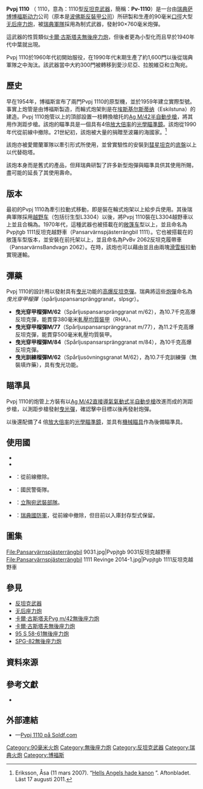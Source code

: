 {{noteTA
|G1=軍事
|G2=長度單位
|T=zh-cn:博福斯Pvpj 1110无后坐力炮;zh-hk:博福斯Pvpj 1110無後座力炮;zh-tw:博福斯Pvpj 1110無後座力砲;
|1=zh-cn:博福斯Pvpj 1110无后坐力炮;zh-hk:博福斯Pvpj 1110無後座力炮;zh-tw:博福斯Pvpj 1110無後座力砲;
|2=zh:坦克;zh-hans:坦克;zh-hant:坦克;zh-cn:坦克;zh-tw:戰車;zh-hk:坦克;
|3=zh:高爆反坦克彈;zh-hant:反戰車高爆彈;zh-hans:高爆破甲弹;
|4=zh-cn:敞篷车;zh-tw:敞篷車;zh-hk:開篷車;
|5=zh:氣動式;zh-hans:气动式;zh-hant:氣動式;zh-cn:气动式;zh-tw:瓦斯操作;zh-hk:氣動式;zh-mo:氣動式;
|6=zh-hant:後座力;zh-hans:后座力;zh-cn:后坐力; <!--避免錯誤轉換-->
}}
{{Infobox Weapon
|name= Pvpj 1110<br />{{Lang|sv|Pansarvärnspjäs 1110}}
|image= File:LT PV1110.jpg
|image_size= 300px
|caption= 在立陶宛國防義勇軍部隊服役的Pvpj 1110，攝於2010年
|origin= {{flagcountry|Sweden}}
|type= 大型[[无后座力炮|无后座力炮]]
<!-- Type selection -->
|is_ranged= yes
|is_bladed= 
|is_explosive= 
|is_artillery= yes
|is_vehicle= 
|is_missile= 
|is_UK= 
<!-- Service history -->
|service= 
|used_by= 參見[[#使用國|使用國]]
|wars= [[冷战|冷战]]
<!-- Production history -->
|designer= [[波佛斯公司|波佛斯反裝甲公司]]
|design_date= 1959年
|manufacturer= <div class="NavFrame collapsed" style="color: black; background-color: #FFFFFF; margin: 0 auto; padding: 0 10px; text-align: left;"><div class="NavHead" style="background-color: #FFFFFF; margin: 0 auto; padding: 0 10px; font-weight:normal;"></div><div class="NavContent" style="background-color: #FFFFFF; margin: 0 auto; padding: 0 10px;">
* 炮管：[[波佛斯公司|波佛斯反裝甲公司]]
* 輪式炮架：{{Link-sv|卡爾·古斯塔夫城市步槍兵工廠|Carl Gustafs stads gevärsfaktori}}
</div>
</div>
|unit_cost= 
|production_date= 1960年—現在
|number= >1,600門
|variants= 參見[[#型號|型號]]
<!-- General specifications -->
|spec_label= 
|weight= <div class="NavFrame collapsed" style="color: black; background-color: #FFFFFF; margin: 0 auto; padding: 0 10px; text-align: left;"><div class="NavHead" style="background-color: #FFFFFF; margin: 0 auto; padding: 0 10px; font-weight:normal;"></div><div class="NavContent" style="background-color: #FFFFFF; margin: 0 auto; padding: 0 10px;">
* 炮管：120[[千克|千克]]（264.55[[磅|磅]]）
* 裝上輪式炮架：260公斤（573.2磅）
</div>
</div>
|length= 4,100[[毫米|毫米]]（161.42[[英寸|英寸]]）
|part_length= 3,690毫米（145.28英吋）
|width= 
|height= 470—870毫米（18.5—34.25英吋）<br />取決於射擊位置
|diameter= 
|crew= 3人
<!-- Ranged weapon specifications -->
|cartridge= 90×760毫米[[高爆反坦克彈|高爆反坦克彈]]
|caliber= 90毫米（3.54英吋）
|barrels= 1根
|action= 
|mode= {{Link-en|單發|Single-shot}}
|rate= 6—8發／分鐘
|velocity= 650—700[[米每秒|米／秒]]（2,132.55—2,296.59[[英尺每秒|英尺／秒]]）<br />取決於使用[[彈藥|彈藥]]
|range= 900[[米_(单位)|公尺]]（984.25[[码|码]]，2,952.76[[英尺|英尺]]）
|max_range=
|feed= {{Link-en|後膛槍炮|Breechloader|後膛裝填}}
|sights= <div class="NavFrame collapsed" style="color: black; background-color: #FFFFFF; margin: 0 auto; padding: 0 10px; text-align: left;"><div class="NavHead" style="background-color: #FFFFFF; margin: 0 auto; padding: 0 10px; font-weight:normal;"></div><div class="NavContent" style="background-color: #FFFFFF; margin: 0 auto; padding: 0 10px;">
* [[機械瞄具|機械瞄具]]：[[照門|照門]]及[[照準器|準星]]
* [[瞄准镜|光學瞄準鏡]]：4 倍[[望远镜放大倍数|放大倍率]]
* [[同軸武器|同軸式]]7.62毫米[[Ag_M/42半自動步槍|Ljungman]]測距步槍
</div>
</div>
<!-- 火炮規格 -->
|breech= 
|recoil= 
|carriage= 
|elevation= －10—＋15°
|traverse= 75—115°
<!-- 刃器規格 --> 
|blade_type= 
|hilt_type= 
|sheath_type= 
|head_type= 
|haft_type= 
<!-- 爆炸物內填炸藥規格 --> 
|filling= 
|filling_weight= 
|detonation= 
|yield= 
<!-- 車輛/飛彈 規格 -->
|armour= 
|primary_armament= 
|secondary_arament= 
|engine= 
|engine_power= 
|transmission= 
|payload_capacity= 
|fuel_capacity= 
|pw_ratio= 
|suspension= 
|clearance= 
|vehicle_range= 
|speed= 
|guidance= 
|steering= 
<!-- missiles only -->
|wingspan= 
|propellant= 
|ceiling= 
|altitude= 
|depth= 
|boost= 
|accuracy= 
|launch_platform= 
|transport= 
}}

'''Pvpj 1110''' （{{Lang-sv|Pansarvärnspjäs}} 1110，意為：1110型[[反坦克武器|反坦克武器]]，簡稱：'''Pv-1110'''）是一台由[[瑞典|瑞典]][[萨博博福斯动力|萨博博福斯动力]]公司（原本是[[波佛斯公司|波佛斯反裝甲公司]]）所研製和生產的90毫米[[口徑|口徑]]大型[[无后座力炮|无后座力炮]]，被[[瑞典國防軍|瑞典軍隊]]採用為制式武器，發射90×760毫米炮彈。

這武器的性質類似[[卡爾·古斯塔夫無後座力炮|卡爾·古斯塔夫無後座力炮]]，但後者更為小型化而且早於1940年代中葉就出現。

Pvpj 1110於1960年代初開始服役，在1990年代末期生產了約1,600門以後從瑞典軍隊之中淘汰。該武器當中大約300門被轉移到愛沙尼亞、拉脫維亞和立陶宛。

== 歷史 ==
早在1954年，博福斯宣布了兩門Pvpj 1110的原型機，並於1959年建立實際型號。事實上炮管是由博福斯製造，而輪式炮架則是在[[埃斯基尔斯蒂纳|埃斯基尔斯蒂纳]]（Eskilstuna）的{{Link-sv|卡爾·古斯塔夫城市步槍兵工廠|Carl Gustafs stads gevärsfaktori}}建造。Pvpj 1110炮管以上的頂部設置一枝轉換槍托的[[Ag_M/42半自動步槍|Ag M/42半自動步槍]]，將其用作測距步槍。該炮的瞄準具是一個具有4倍[[望远镜放大倍数|放大倍率]]的[[瞄准镜|光學瞄準鏡]]。該炮從1990年代從前線中撤除。21世紀初，該炮被大量的捐贈至波羅的海國家。<ref>Eriksson, Åsa (11 mars 2007). “[http://www.aftonbladet.se/nyheter/article10899019.ab Hells Angels hade kanon] {{Wayback|url=http://www.aftonbladet.se/nyheter/article10899019.ab |date=20180209002909 }}”. Aftonbladet. Läst 17 augusti 2011.</ref>

該炮亦被愛爾蘭軍隊以牽引形式所使用，並曾實驗性的安裝到[[彗星坦克|彗星坦克]]的[[底盤|底盤]]以上以代替砲塔。

該炮本身而是舊式的產品，但拜瑞典研製了許多新型炮彈與瞄準具供其使用所賜，盡可能的延長了其使用壽命。

== 版本 ==
最初的Pvpj 1110為牽引拉動式移動，即是裝在輪式炮架以上給步兵使用。其後瑞典軍隊採用{{Link-en|Volvo L3314越野車|Volvo L3314|Tgb 903}}[[越野车|越野车]]（包括衍生型L3304）以後，將Pvpj 1110裝在L3304越野車以上並且合稱為{{Link-en|Pvpjtgb 9031反坦克越野車|Pansarvärnspjästerrängbil 9031}}。1970年代，這種武器也被搭載在{{Link-en|Volvo C303越野車|Volvo C303|Tgb 1111越野車}}的[[敞篷车|敞篷车]]型以上，並且命名為Pvpjtgb 1111反坦克越野車（Pansarvärnspjästerrängbil 1111）。它也被搭載在{{Link-en|Bandvagn 206履帶式運輸車|Bandvagn 206}}的敞篷车型版本，並安裝在前托架以上，並且命名為PvBv 2062反坦克履帶車（PansarvärnsBandvagn 2062）。在{{Link-en|北極作戰|Arctic warfare}}時，該炮也可以藉由{{Link-en|船型雪橇|Pulk}}並且由兩塊[[滑雪板|滑雪板]]拉動實現運輸。

== 彈藥 ==
Pvpj 1110的設計用以發射具有[[曳光彈|曳光]]功能的[[高爆反坦克彈|高爆反坦克彈]]。瑞典將這些[[炮彈|炮彈]]命名為''曳光穿甲榴彈''（spårljuspansarspränggranat，slpsgr）。
* '''曳光穿甲榴彈M/62'''（Spårljuspansarspränggranat m/62），為10.7千克高爆反坦克彈，能貫穿380毫米[[軋壓均質裝甲|軋壓均質裝甲]]（RHA）。
* '''曳光穿甲榴彈M/77'''（Spårljuspansarspränggranat m/77），為11.2千克高爆反坦克彈，能貫穿500毫米軋壓均質裝甲。
* '''曳光穿甲榴彈M/84'''（Spårljuspansarspränggranat m/84），為10千克高爆反坦克彈。
* '''曳光訓練榴彈M/62'''（Spårljusövningsgranat M/62），為10.7千克訓練彈（無裝填炸藥），具有曳光功能。

== 瞄準具 ==
Pvpj 1110的炮管上方裝有以[[Ag_M/42半自動步槍|Ag M/42]][[氣動式_(槍械)#直噴式气动操作|直接導氣氣動式]][[半自動步槍|半自動步槍]]改進而成的測距步槍，以測距步槍發射[[曳光彈|曳光彈]]，確認擊中目標以後再發射炮彈。

以後還配備了4 倍[[望远镜放大倍数|放大倍率]]的[[瞄准镜|光學瞄準鏡]]，並具有[[機械瞄具|機械瞄具]]作為後備瞄準具。

== 使用國 ==
* {{flagcountry|Estonia}}
* {{flagcountry|Iraq}}
* {{flagcountry|Ireland}}：從前線撤除。
* {{flagcountry|Latvia}}：國民警衛隊。
* {{flagcountry|Lithuania}}：[[立陶宛武裝部隊|立陶宛武裝部隊]]。
* {{flagcountry|Sweden}}：[[瑞典國防軍|瑞典國防軍]]，從前線中撤除，但目前以入庫封存型式保留。

== 圖集 ==
<gallery>
File:Pansarvärnspjästerrängbil 9031.jpg|Pvpjtgb 9031反坦克越野車
File:Pansarvärnspjästerrängbil 1111 Revinge 2014-1.jpg|Pvpjtgb 1111反坦克越野車
</gallery>

== 參見 ==
* [[反坦克武器|反坦克武器]]
* [[无后座力炮|无后座力炮]]
* [[卡爾·古斯塔夫Pvg_m/42無後座力炮|卡爾·古斯塔夫Pvg m/42無後座力炮]]
* [[卡爾·古斯塔夫無後座力炮|卡爾·古斯塔夫無後座力炮]]
* [[95_S_58-61無後座力炮|95 S 58-61無後座力炮]]
* [[SPG-82無後座力炮|SPG-82無後座力炮]]

== 資料來源 ==
<div class="references-small">
<references />
</div>

== 參考文獻 ==
* {{cite book
|title = 9 cm pansarvärnspjäs 1110 7,62 mm: inskjutningsvapen 5110, montering på pjäsen
|year = 1963
|location = 斯德哥爾摩
|language = sv
|libris= 8861815
}}

== 外部連結 ==
{{commonscat|Pansarvärnspjäs 1110}}
* {{sv icon}}—[https://web.archive.org/web/20160316193116/https://www.soldf.com/pvpj1110.html Pvpj 1110 på Soldf.com]

{{愛沙尼亞國防軍現役單兵武器及彈藥}}

[[Category:90毫米火炮|Category:90毫米火炮]]
[[Category:無後座力炮|Category:無後座力炮]]
[[Category:反坦克武器|Category:反坦克武器]]
[[Category:瑞典火炮|Category:瑞典火炮]]
[[Category:博福斯|Category:博福斯]]